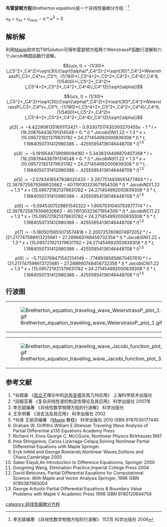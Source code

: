 '''布雷瑟顿方程'''(Bretherton equation)是一个非线性偏微分方程：<ref>李志斌编著 《非线性数学物理方程的行波解》 152页 科学出版社 2008</ref>

<math>u_{tt}+u_{xx}+u_{xxxx}-\alpha*u^3=0</math>

==解析解==
利用[[Maple|Maple]]软件包TWSolution可得布雷瑟顿方程两个WeirstrassP函数行波解和六个Jacobi椭圆函数行波解。

:<math>{u(x, t) = -(1/30)*(_C5^2+_C4^2)*\sqrt(30)/(\sqrt(\alpha)*_C4^2)-2*\sqrt(30)*_C4^2*WeierstrassP(_C3+_C4*x+_C5*t, -(1/180)*(_C5^4+2*_C5^2*_C4^2+_C4^4)/_C4^8, (1/5400)*(_C5^2+_C4^2)*(_C5^4+2*_C5^2*_C4^2+_C4^4)/_C4^12)/\sqrt(\alpha)}</math>
:<math>{u(x, t) = (1/30)*(_C5^2+_C4^2)*\sqrt(30)/(\sqrt(\alpha)*_C4^2)+2*\sqrt(30)*_C4^2*WeierstrassP(_C3+_C4*x+_C5*t, -(1/180)*(_C5^4+2*_C5^2*_C4^2+_C4^4)/_C4^8, (1/5400)*(_C5^2+_C4^2)*(_C5^4+2*_C5^2*_C4^2+_C4^4)/_C4^12)/\sqrt(\alpha)}</math>
:<math>p[3] := -4.4229081351691113421-0.93307517430300270455e-1*I+(18.208764436791314548+0.*I)*JacobiDN(1.22+1.3*x+(15.095721921379631782+24.271454992000839308*I)*t, 1.1984050731412980386-.42555954136146448708*I)^1.5</math>
:<math>p[4] := -5.1919544739096094160+5.3436314406870407268*I+(18.208764436791314548+0.*I)*JacobiNS(1.22+1.3*x+(15.095721921379631782+24.271454992000839308*I)*t, 1.1984050731412980386-.42555954136146448708*I)^1.5</math>
:<math>p[5] := -2.5743416547838020433-3.2877514938561477464*I+(2.3878725879366620662-40.119130323671954306*I)*JacobiND(1.22+1.3*x+(15.095721921379631782+24.271454992000839308*I)*t, 1.1984050731412980386-.42555954136146448708*I)^1.5</math>
:<math>p[6] := -5.5945307529851545322+1.6067031040792677714*I+(2.3878725879366620662-40.119130323671954306*I)*JacobiNC(1.22+1.3*x+(15.095721921379631782+24.271454992000839308*I)*t, 1.1984050731412980386-.42555954136146448708*I)^1.5</math>
:<math>p[7] := -5.1805015655073574818+2.2007257608074972052*I+(21.217747598613725681-27.288660748456732356*I)*JacobiSN(1.22+1.3*x+(15.095721921379631782+24.271454992000839308*I)*t, 1.1984050731412980386-.42555954136146448708*I)^1.5</math>
:<math>p[8] := -5.7120768471542134149-.77489365858670457610*I+(21.217747598613725681-27.288660748456732356*I)*JacobiCN(1.22+1.3*x+(15.095721921379631782+24.271454992000839308*I)*t, 1.1984050731412980386-.42555954136146448708*I)^1.5</math>
:<math></math>
:<math></math>
:<math></math>
:<math></math>
:<math></math>
:<math></math>
:<math></math>

==行波图==
{|
|[[File:Bretherton_equation_traveling_wave_WeierstrassP_plot_1.gif|thumb]]
|[[File:Bretherton_equation_traveling_wave_WeierstrassP_plot_2.gif|thumb]]
|[[File:Bretherton_equation_traveling_wave_Jacobi_function_plot_1.gif|thumb]]
|[[File:Bretherton_equation_traveling_wave_Jacobi_function_plot_2.gif|thumb]]
|}
{|
|[[File:Bretherton_equation_traveling_wave_Jacobi_function_plot_3.gif|thumb]]
|[[File:Bretherton_equation_traveling_wave_Jacobi_function_plot_4.gif|thumb]]
|[[File:Bretherton_equation_traveling_wave_Jacobi_function_plot_5.gif|thumb]]
|[[File:Bretherton_equation_traveling_wave_Jacobi_function_plot_6.gif|thumb]]
|}

==参考文献==
<references/>
# *谷超豪 《[[孤立子|孤立子]]理论中的[[达布变换|达布变换]]及其几何应用》 上海科学技术出版社
# *阎振亚著 《复杂非线性波的构造性理论及其应用》 科学出版社 2007年
# 李志斌编著 《非线性数学物理方程的行波解》 科学出版社
#王东明著 《消去法及其应用》 科学出版社 2002
# *何青 王丽芬编著 《[[Maple|Maple]] 教程》 科学出版社 2010 ISBN 9787030177445
#Graham W. Griffiths William E.Shiesser Traveling Wave Analysis of Partial Differential p135 Equations Academy Press
# Richard H. Enns George C. McCGuire, Nonlinear Physics Birkhauser,1997
#Inna Shingareva, Carlos Lizárraga-Celaya,Solving Nonlinear Partial Differential Equations with Maple Springer.
#Eryk Infeld and George Rowlands,Nonlinear Waves,Solitons and Chaos,Cambridge 2000
#Saber Elaydi,An Introduction to Difference Equationns, Springer 2000
#Dongming Wang, Elimination Practice,Imperial College Press 2004
# David Betounes, Partial Differential Equations for Computational Science: With Maple and Vector Analysis Springer, 1998 ISBN 9780387983004
# George Articolo Partial Differential Equations & Boundary Value Problems with Maple V Academic Press 1998 ISBN 9780120644759

{{非线性偏微分方程}}

[[category:非线性偏微分方程|category:非线性偏微分方程]]